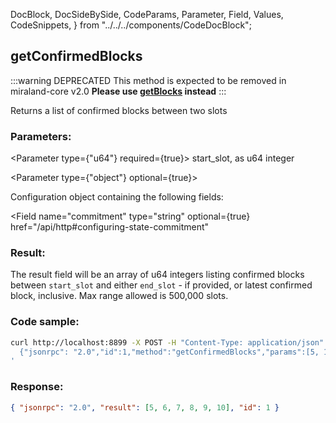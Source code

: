   DocBlock,
  DocSideBySide,
  CodeParams,
  Parameter,
  Field,
  Values,
  CodeSnippets,
} from "../../../components/CodeDocBlock";

<DocBlock>

## getConfirmedBlocks

:::warning DEPRECATED
This method is expected to be removed in miraland-core v2.0
**Please use [getBlocks](#getblocks) instead**
:::

Returns a list of confirmed blocks between two slots

<DocSideBySide>

<CodeParams>

### Parameters:

<Parameter type={"u64"} required={true}>
  start_slot, as u64 integer
</Parameter>

<Parameter type={"object"} optional={true}>

Configuration object containing the following fields:

<Field
  name="commitment"
  type="string"
  optional={true}
  href="/api/http#configuring-state-commitment"
></Field>

</Parameter>

### Result:

The result field will be an array of u64 integers listing confirmed blocks
between `start_slot` and either `end_slot` - if provided, or latest confirmed block,
inclusive. Max range allowed is 500,000 slots.

</CodeParams>

<CodeSnippets>

### Code sample:

```bash
curl http://localhost:8899 -X POST -H "Content-Type: application/json" -d '
  {"jsonrpc": "2.0","id":1,"method":"getConfirmedBlocks","params":[5, 10]}
'
```

### Response:

```json
{ "jsonrpc": "2.0", "result": [5, 6, 7, 8, 9, 10], "id": 1 }
```

</CodeSnippets>
</DocSideBySide>
</DocBlock>
